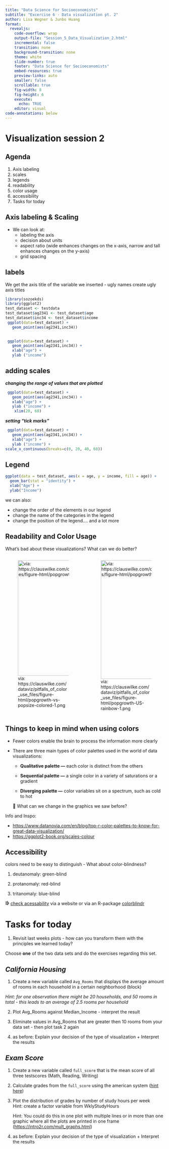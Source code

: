 ```yaml
---
title: "Data Science for Socioeconomists"
subtitle: "Excercise 6 - Data visualization pt. 2"
author: Lisa Wegner & Junbo Huang
format:
  revealjs:
    code-overflow: wrap
    output-file: "Session_5_Data_Visualization_2.html"
    incremental: false
    transition: none
    background-transition: none
    theme: white
    slide-number: true
    footer: "Data Science for Socioeconomists"
    embed-resources: true
    preview-links: auto 
    smaller: false
    scrollable: true
    fig-width: 8
    fig-height: 6
    execute:
      echo: TRUE
    editor: visual
code-annotations: below
---
```


# Visualization session 2 {#sec-visualization-session-2}

## Agenda {#sec-agenda}

1.  Axis labeling
2.  scales
3.  legends
4.  readability
5.  color usage
6.  accessibility
7.  Tasks for today

## Axis labeling & Scaling {#sec-axis-labeling}

-   We can look at:
    -   labeling the axis
    -   decision about units
    -   aspect ratio (wide enhances changes on the x-axis, narrow and tall enhances changes on the y-axis)
    -   grid spacing

## labels {#sec-labels}

We get the axis title of the variable we inserted - ugly names create ugly axis titles

```r
library(sozoekds)
library(ggplot2)
test_dataset <- testdata
test_dataset$ag2341 <- test_dataset$age
test_dataset$inc34 <- test_dataset$income
 ggplot(data=test_dataset) +
   geom_point(aes(ag2341,inc34))
   
```

```r
 ggplot(data=test_dataset) +
   geom_point(aes(ag2341,inc34)) +
   xlab("age") +
   ylab ("income")
```

## adding scales {#sec-adding-scales}

***changing the range of values that are plotted***

```r
 ggplot(data=test_dataset) +
   geom_point(aes(ag2341,inc34)) +
   xlab("age") +
   ylab ("income") +
    xlim(20, 60) 
```

***setting "tick marks"***

```r
 ggplot(data=test_dataset) +
   geom_point(aes(ag2341,inc34)) +
   xlab("age") +
   ylab ("income") +
scale_x_continuous(breaks=c(0, 20, 40, 60))
```

## Legend {#sec-legend}

```r
ggplot(data = test_dataset, aes(x = age, y = income, fill = age)) +
  geom_bar(stat = "identity") +
  xlab("Age") +
  ylab("Income")
```

we can also:

-   change the order of the elements in our legend
-   change the name of the categories in the legend
-   change the position of the legend.... and a lot more

## Readability and Color Usage {#sec-readability-and-color-usage}

What's bad about these visualizations? What can we do better?

::::: columns
::: {.column width="50%"}
![via: https://clauswilke.com/dataviz/pitfalls_of_color_use_files/figure-html/popgrowth-vs-popsize-colored-1.png](https://clauswilke.com/dataviz/pitfalls_of_color_use_files/figure-html/popgrowth-vs-popsize-colored-1.png){fig-align="center" width="365"}
:::

::: {.column width="50%"}
![via: https://clauswilke.com/dataviz/pitfalls_of_color_use_files/figure-html/popgrowth-US-rainbow-1.png](https://clauswilke.com/dataviz/pitfalls_of_color_use_files/figure-html/popgrowth-US-rainbow-1.png){fig-align="center" width="375"}
:::
:::::

## Things to keep in mind when using colors {#sec-things-to-keep-in-mind-when-using-colors}

-   Fewer colors enable the brain to process the information more clearly

-   There are three main types of color palettes used in the world of data visualizations:

    -   **Qualitative palette ---** each color is distinct from the others

    -   **Sequential palette ---** a single color in a variety of saturations or a gradient

    -   **Diverging palette ---** color variables sit on a spectrum, such as cold to hot

    🔄 What can we change in the graphics we saw before?

Info and Inspo:

-   <https://www.datanovia.com/en/blog/top-r-color-palettes-to-know-for-great-data-visualization/>
-   <https://ggplot2-book.org/scales-colour>

## Accessibility {#sec-accessibility}

colors need to be easy to distinguish - What about color-blindness?

1.  deutanomaly: green-blind

2.  protanomaly: red-blind

3.  tritanomaly: blue-blind

⭆ [check acessability](https://www.color-blindness.com/coblis-color-blindness-simulator/) via a website or via an R-package [colorblindr](https://www.rdocumentation.org/packages/colorblindr/versions/0.1.0)

# Tasks for today

1.  Revisit last weeks plots - how can you transform them with the principles we learned today?

Choose **one** of the two data sets and do the exercises regarding this set.

## ***California Housing*** {#sec-california-housing}

1.  Create a new variable called `Avg_Rooms` that displays the average amount of rooms in each household in a certain neighborhood (block)

*Hint: for one observation there might be 20 households, and 50 rooms in total - this leads to an average of 2.5 rooms per household*

2.  Plot Avg_Rooms against Median_Income - interpret the result

3.  Eliminate values in Avg_Rooms that are greater then 10 rooms from your data set - then plot task 2 again

4.  as before: Explain your decision of the type of visualization + Interpret the results

## ***Exam Score*** {#sec-exam-score}

1.  Create a new variable called `full_score` that is the mean score of all three testscores (Math, Reading, Writing)

2.  Calculate grades from the `full_score` using the american system ([hint here](https://en.wikipedia.org/wiki/Academic_grading_in_the_United_States))

3.  Plot the distribution of grades by number of study hours per week\
    Hint: create a factor variable from WklyStudyHours

    Hint: You could do this in one plot with multiple lines or in more than one graphic where all the plots are printed in one frame (<https://intro2r.com/mult_graphs.html>)

4.  as before: Explain your decision of the type of visualization + Interpret the results